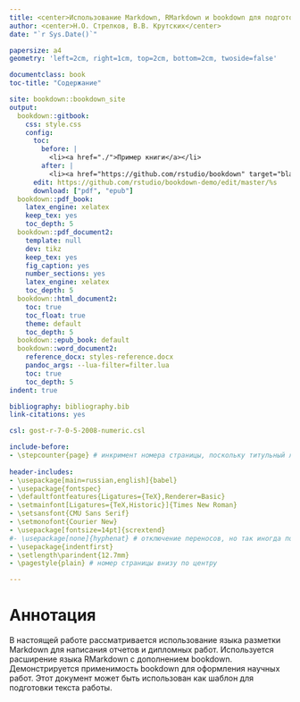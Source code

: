 ```yaml
---
title: <center>Использование Markdown, RMarkdown и bookdown для подготовки научных отчетов и дипломных работ</center>
author: <center>Н.О. Стрелков, В.В. Крутских</center>
date: "`r Sys.Date()`"

papersize: a4
geometry: 'left=2cm, right=1cm, top=2cm, bottom=2cm, twoside=false'

documentclass: book
toc-title: "Содержание"

site: bookdown::bookdown_site
output:
  bookdown::gitbook:
    css: style.css
    config:
      toc:
        before: |
          <li><a href="./">Пример книги</a></li>
        after: |
          <li><a href="https://github.com/rstudio/bookdown" target="blank">Published with bookdown</a></li>
      edit: https://github.com/rstudio/bookdown-demo/edit/master/%s
      download: ["pdf", "epub"]
  bookdown::pdf_book:
    latex_engine: xelatex
    keep_tex: yes
    toc_depth: 5
  bookdown::pdf_document2:
    template: null
    dev: tikz
    keep_tex: yes
    fig_caption: yes
    number_sections: yes
    latex_engine: xelatex
    toc_depth: 5
  bookdown::html_document2: 
    toc: true
    toc_float: true
    theme: default
    toc_depth: 5
  bookdown::epub_book: default
  bookdown::word_document2:
    reference_docx: styles-reference.docx
    pandoc_args: --lua-filter=filter.lua
    toc: true
    toc_depth: 5
indent: true

bibliography: bibliography.bib
link-citations: yes

csl: gost-r-7-0-5-2008-numeric.csl

include-before:
- \stepcounter{page} # инкримент номера страницы, поскольку титульный лист это страница 1
  
header-includes:
- \usepackage[main=russian,english]{babel}
- \usepackage{fontspec}
- \defaultfontfeatures{Ligatures={TeX},Renderer=Basic}
- \setmainfont[Ligatures={TeX,Historic}]{Times New Roman}
- \setsansfont{CMU Sans Serif}
- \setmonofont{Courier New}
- \usepackage[fontsize=14pt]{scrextend}
#- \usepackage[none]{hyphenat} # отключение переносов, но так иногда получаются некоторые строки, выходящие за поля
- \usepackage{indentfirst}
- \setlength\parindent{12.7mm}
- \pagestyle{plain} # номер страницы внизу по центру

---
```


# Аннотация {-#abstract}

В настоящей работе рассматривается использование языка разметки Markdown для написания отчетов и дипломных работ. Используется расширение языка RMarkdown с дополнением bookdown. Демонстрируется применимость bookdown для оформления научных работ. Этот документ может быть использован как шаблон для подготовки текста работы.

